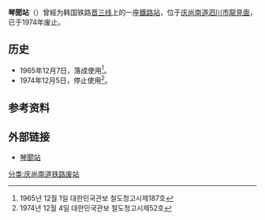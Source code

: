 {{朝鮮半島車站資訊
|公司色 = black
|文字色 = 
|站名 = 琴聞站
|圖片 = 
|pxl = 
|圖片說明 =
|前一站 = [[船津站|船津]]
|前一站距離 = 
|後一站距離 = 
|後一站 = [[魯龍站|魯龍]]
|所屬路線 = [[晋三线|晋三线]]
|距離 = 
|起點站 = [[開陽站|開陽]]
|諺文 = 금문역
|朝鮮漢字 = 琴聞驛
|文觀部式 =Geummun-yeok
|馬-賴式 =
|副站名 = 
|車站編號 = 
|停站路線數 = 
|所屬公司 = [[韩国铁道公社|韩国铁道公社]]
|所在地 =[[庆尚南道|庆尚南道]][[泗川市|泗川市]][[龍見面|龍見面]]
|車站構造 = 地面车站
|月台配置 = 
|啟用年月日 =1965年12月7日
|廢站年月日 =1974年12月5日
|上下車人次 = 
|統計年度 = 
|轉車 = 
|備註 = 
|全寬備註 = 
}}

'''琴聞站'''（{{kor|諺=금문역|漢=琴聞驛|羅=Geummun yeok|f=y}}）曾經为韩国铁路[[晋三线|晋三线]]上的一座[[鐵路站|鐵路站]]，位于[[庆尚南道|庆尚南道]][[泗川市|泗川市]][[龍見面|龍見面]]，已于1974年废止。

== 历史 ==
*1965年12月7日，落成使用<ref>1965년 12월 1일 대한민국관보 철도청고시제187호</ref>。
*1974年12月5日，停止使用<ref>1974년 12월 4일 대한민국관보 철도청고시제52호</ref>。

== 参考资料 ==
{{reflist}}

== 外部链接 ==
* [http://www.stationdb.x-y.net/stationphoto/geummun.htm 琴聞站]{{dead link|date=2018年3月 |bot=InternetArchiveBot |fix-attempted=yes }}

{{晋三线}}

[[分类:庆尚南道铁路废站|分类:庆尚南道铁路废站]]
